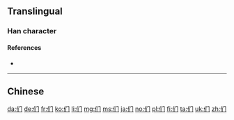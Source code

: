 {{also|們}}
==Translingual==
{{stroke order|type=animate}}
{{stroke order|strokes=5}}

===Han character===
{{Han char|rn=9|rad=人|as=03|sn=5|four=2722|canj=人中尸 (OLS)|ids=⿰[[亻]][[门]]}}

====References====
* {{Han ref|kx=0094.051|hdz=10115.040|uh=4EEC|ud=20204}}

----

==Chinese==
{{zh-see|們}}

[[da:们]]
[[de:们]]
[[fr:们]]
[[ko:们]]
[[li:们]]
[[mg:们]]
[[ms:们]]
[[ja:们]]
[[no:们]]
[[pl:们]]
[[fi:们]]
[[ta:们]]
[[uk:们]]
[[zh:们]]